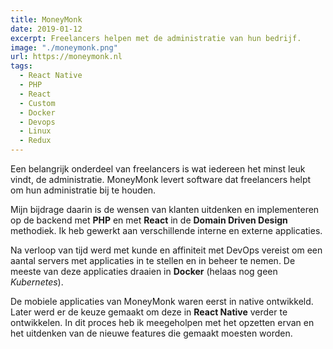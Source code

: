 ```yaml
---
title: MoneyMonk
date: 2019-01-12
excerpt: Freelancers helpen met de administratie van hun bedrijf.
image: "./moneymonk.png"
url: https://moneymonk.nl
tags:
  - React Native
  - PHP
  - React
  - Custom
  - Docker
  - Devops
  - Linux
  - Redux
---
```


Een belangrijk onderdeel van freelancers is wat iedereen het minst leuk vindt, de administratie. MoneyMonk levert software dat freelancers helpt om hun administratie bij te houden.

Mijn bijdrage daarin is de wensen van klanten uitdenken en implementeren op de backend met **PHP** en met **React** in de **Domain Driven Design** methodiek. Ik heb gewerkt aan verschillende interne en externe applicaties.

Na verloop van tijd werd met kunde en affiniteit met DevOps vereist om een aantal servers met applicaties in te stellen en in beheer te nemen. De meeste van deze applicaties draaien in **Docker** (helaas nog geen _Kubernetes_).

De mobiele applicaties van MoneyMonk waren eerst in native ontwikkeld. Later werd er de keuze gemaakt om deze in **React Native** verder te ontwikkelen. In dit proces heb ik meegeholpen met het opzetten ervan en het uitdenken van de nieuwe features die gemaakt moesten worden.
